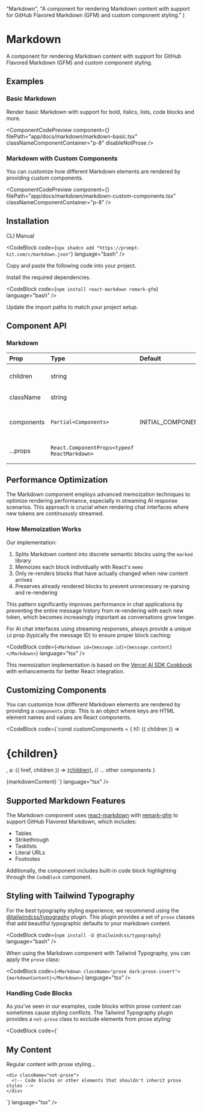 
  "Markdown",
  "A component for rendering Markdown content with support for GitHub Flavored Markdown (GFM) and custom component styling."
)

# Markdown

A component for rendering Markdown content with support for GitHub Flavored Markdown (GFM) and custom component styling.

## Examples

### Basic Markdown

Render basic Markdown with support for bold, italics, lists, code blocks and more.

<ComponentCodePreview
  component={<MarkdownBasic />}
  filePath="app/docs/markdown/markdown-basic.tsx"
  classNameComponentContainer="p-8"
  disableNotProse
/>

### Markdown with Custom Components

You can customize how different Markdown elements are rendered by providing custom components.

<ComponentCodePreview
  component={<MarkdownCustomComponents />}
  filePath="app/docs/markdown/markdown-custom-components.tsx"
  classNameComponentContainer="p-8"
/>

## Installation

<Tabs defaultValue="cli">

<TabsList>
  <TabsTrigger value="cli">CLI</TabsTrigger>
  <TabsTrigger value="manual">Manual</TabsTrigger>
</TabsList>

<TabsContent value="cli">

<CodeBlock
  code={`npx shadcn add "https://prompt-kit.com/c/markdown.json"`}
  language="bash"
/>

</TabsContent>

<TabsContent value="manual">

<Steps>

<Step>Copy and paste the following code into your project.</Step>

<CodeBlock filePath="components/prompt-kit/markdown.tsx" language="tsx" />

<Step>Install the required dependencies.</Step>

<CodeBlock code={`npm install react-markdown remark-gfm`} language="bash" />

<Step>Update the import paths to match your project setup.</Step>

</Steps>

</TabsContent>

</Tabs>

## Component API

### Markdown

| Prop       | Type                                         | Default            | Description                                     |
| :--------- | :------------------------------------------- | :----------------- | :---------------------------------------------- |
| children   | string                                       |                    | Markdown content to render                      |
| className  | string                                       |                    | Additional CSS classes                          |
| components | `Partial<Components>`                        | INITIAL_COMPONENTS | Custom components to override default rendering |
| ...props   | `React.ComponentProps<typeof ReactMarkdown>` |                    | All other ReactMarkdown props                   |

## Performance Optimization

The Markdown component employs advanced memoization techniques to optimize rendering performance, especially in streaming AI response scenarios. This approach is crucial when rendering chat interfaces where new tokens are continuously streamed.

### How Memoization Works

Our implementation:

1. Splits Markdown content into discrete semantic blocks using the `marked` library
2. Memoizes each block individually with React's `memo`
3. Only re-renders blocks that have actually changed when new content arrives
4. Preserves already rendered blocks to prevent unnecessary re-parsing and re-rendering

This pattern significantly improves performance in chat applications by preventing the entire message history from re-rendering with each new token, which becomes increasingly important as conversations grow longer.

For AI chat interfaces using streaming responses, always provide a unique `id` prop (typically the message ID) to ensure proper block caching:

<CodeBlock
  code={`<Markdown id={message.id}>{message.content}</Markdown>`}
  language="tsx"
/>

This memoization implementation is based on the [Vercel AI SDK Cookbook](https://sdk.vercel.ai/cookbook/next/markdown-chatbot-with-memoization) with enhancements for better React integration.

## Customizing Components

You can customize how different Markdown elements are rendered by providing a `components` prop. This is an object where keys are HTML element names and values are React components.

<CodeBlock code={`const customComponents = {
    h1: ({ children }) => <h1 className="text-2xl font-bold text-blue-500">{children}</h1>,
    a: ({ href, children }) => <a href={href} className="text-purple-500 underline">{children}</a>,
    // ... other components
}

<Markdown components={customComponents}>{markdownContent}</Markdown>
`} language="tsx" />

## Supported Markdown Features

The Markdown component uses [react-markdown](https://github.com/remarkjs/react-markdown) with [remark-gfm](https://github.com/remarkjs/remark-gfm) to support GitHub Flavored Markdown, which includes:

- Tables
- Strikethrough
- Tasklists
- Literal URLs
- Footnotes

Additionally, the component includes built-in code block highlighting through the `CodeBlock` component.

## Styling with Tailwind Typography

For the best typography styling experience, we recommend using the [@tailwindcss/typography](https://github.com/tailwindlabs/tailwindcss-typography) plugin. This plugin provides a set of `prose` classes that add beautiful typographic defaults to your markdown content.

<CodeBlock code={`npm install -D @tailwindcss/typography`} language="bash" />

When using the Markdown component with Tailwind Typography, you can apply the `prose` class:

<CodeBlock
  code={`<Markdown className="prose dark:prose-invert">{markdownContent}</Markdown>`}
  language="tsx"
/>

### Handling Code Blocks

As you've seen in our examples, code blocks within prose content can sometimes cause styling conflicts. The Tailwind Typography plugin provides a `not-prose` class to exclude elements from prose styling:

<CodeBlock code={`<article className="prose">
    <h1>My Content</h1>
    <p>Regular content with prose styling...</p>

    <div className="not-prose">
      <!-- Code blocks or other elements that shouldn't inherit prose styles -->
    </div>

</article>
`} language="tsx" />

